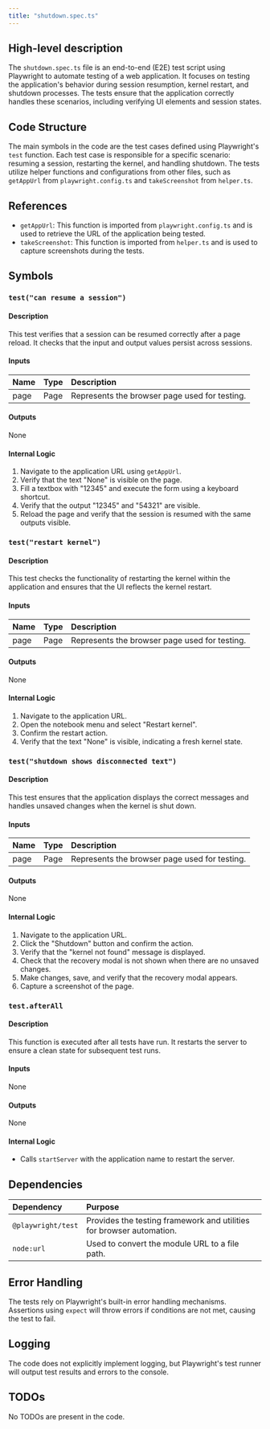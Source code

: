 ```yaml
---
title: "shutdown.spec.ts"
---
```


## High-level description

The `shutdown.spec.ts` file is an end-to-end (E2E) test script using Playwright to automate testing of a web application. It focuses on testing the application's behavior during session resumption, kernel restart, and shutdown processes. The tests ensure that the application correctly handles these scenarios, including verifying UI elements and session states.

## Code Structure

The main symbols in the code are the test cases defined using Playwright's `test` function. Each test case is responsible for a specific scenario: resuming a session, restarting the kernel, and handling shutdown. The tests utilize helper functions and configurations from other files, such as `getAppUrl` from `playwright.config.ts` and `takeScreenshot` from `helper.ts`.

## References

- `getAppUrl`: This function is imported from `playwright.config.ts` and is used to retrieve the URL of the application being tested.
- `takeScreenshot`: This function is imported from `helper.ts` and is used to capture screenshots during the tests.

## Symbols

### `test("can resume a session")`
#### Description
This test verifies that a session can be resumed correctly after a page reload. It checks that the input and output values persist across sessions.

#### Inputs
| Name | Type | Description |
|:-----|:-----|:------------|
| page | Page | Represents the browser page used for testing. |

#### Outputs
None

#### Internal Logic
1. Navigate to the application URL using `getAppUrl`.
2. Verify that the text "None" is visible on the page.
3. Fill a textbox with "12345" and execute the form using a keyboard shortcut.
4. Verify that the output "12345" and "54321" are visible.
5. Reload the page and verify that the session is resumed with the same outputs visible.

### `test("restart kernel")`
#### Description
This test checks the functionality of restarting the kernel within the application and ensures that the UI reflects the kernel restart.

#### Inputs
| Name | Type | Description |
|:-----|:-----|:------------|
| page | Page | Represents the browser page used for testing. |

#### Outputs
None

#### Internal Logic
1. Navigate to the application URL.
2. Open the notebook menu and select "Restart kernel".
3. Confirm the restart action.
4. Verify that the text "None" is visible, indicating a fresh kernel state.

### `test("shutdown shows disconnected text")`
#### Description
This test ensures that the application displays the correct messages and handles unsaved changes when the kernel is shut down.

#### Inputs
| Name | Type | Description |
|:-----|:-----|:------------|
| page | Page | Represents the browser page used for testing. |

#### Outputs
None

#### Internal Logic
1. Navigate to the application URL.
2. Click the "Shutdown" button and confirm the action.
3. Verify that the "kernel not found" message is displayed.
4. Check that the recovery modal is not shown when there are no unsaved changes.
5. Make changes, save, and verify that the recovery modal appears.
6. Capture a screenshot of the page.

### `test.afterAll`
#### Description
This function is executed after all tests have run. It restarts the server to ensure a clean state for subsequent test runs.

#### Inputs
None

#### Outputs
None

#### Internal Logic
- Calls `startServer` with the application name to restart the server.

## Dependencies

| Dependency | Purpose |
|:-----------|:--------|
| `@playwright/test` | Provides the testing framework and utilities for browser automation. |
| `node:url` | Used to convert the module URL to a file path. |

## Error Handling

The tests rely on Playwright's built-in error handling mechanisms. Assertions using `expect` will throw errors if conditions are not met, causing the test to fail.

## Logging

The code does not explicitly implement logging, but Playwright's test runner will output test results and errors to the console.

## TODOs

No TODOs are present in the code.
